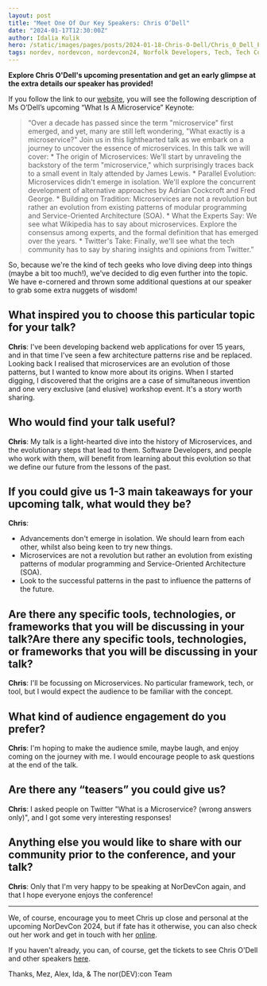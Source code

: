 ```yaml
---
layout: post
title: "Meet One Of Our Key Speakers: Chris O’Dell"
date: "2024-01-17T12:30:00Z"
author: Idalia Kulik
hero: /static/images/pages/posts/2024-01-18-Chris-O-Dell/Chris_O_Dell_Post.png
tags: nordev, nordevcon, nordevcon24, Norfolk Developers, Tech, Tech Conference
---
```


**Explore Chris O'Dell's upcoming presentation and get an early glimpse at the extra details our speaker has provided!**

If you follow the link to our [website](https://nordevcon.com), you will see the following description of Ms O’Dell’s upcoming “What Is A Microservice” Keynote:

> “Over a decade has passed since the term "microservice" first emerged, and yet, many are still left wondering, "What exactly is a microservice?" Join us in this lighthearted talk as we embark on a journey to uncover the essence of microservices. In this talk we will cover: * The origin of Microservices: We'll start by unraveling the backstory of the term "microservice," which surprisingly traces back to a small event in Italy attended by James Lewis. * Parallel Evolution: Microservices didn't emerge in isolation. We'll explore the concurrent development of alternative approaches by Adrian Cockcroft and Fred George. * Building on Tradition: Microservices are not a revolution but rather an evolution from existing patterns of modular programming and Service-Oriented Architecture (SOA). * What the Experts Say: We see what Wikipedia has to say about microservices. Explore the consensus among experts, and the formal definition that has emerged over the years. * Twitter's Take: Finally, we'll see what the tech community has to say by sharing insights and opinions from Twitter.”

So, because we're the kind of tech geeks who love diving deep into things (maybe a bit too much!), we've decided to dig even further into the topic. We have e-cornered and thrown some additional questions at our speaker to grab some extra nuggets of wisdom!

## What inspired you to choose this particular topic for your talk?

**Chris**: I've been developing backend web applications for over 15 years, and in that time I've seen a few architecture patterns rise and be replaced.  Looking back I realised that microservices are an evolution of those patterns, but I wanted to know more about its origins.  When I started digging, I discovered that the origins are a case of simultaneous invention and one very exclusive (and elusive) workshop event.  It's a story worth sharing.

## Who would find your talk useful?

**Chris**: My talk is a light-hearted dive into the history of Microservices, and the evolutionary steps that lead to them. Software Developers, and people who work with them, will benefit from learning about this evolution so that we define our future from the lessons of the past.

## If you could give us 1-3 main takeaways for your upcoming talk, what would they be?

**Chris**:
* Advancements don't emerge in isolation. We should learn from each other, whilst also being keen to try new things.
* Microservices are not a revolution but rather an evolution from existing patterns of modular programming and Service-Oriented Architecture (SOA).
* Look to the successful patterns in the past to influence the patterns of the future.

## Are there any specific tools, technologies, or frameworks that you will be discussing in your talk?Are there any specific tools, technologies, or frameworks that you will be discussing in your talk?

**Chris**: I'll be focussing on Microservices. No particular framework, tech, or tool, but I would expect the audience to be familiar with the concept.

## What kind of audience engagement do you prefer?

**Chris**: I'm hoping to make the audience smile, maybe laugh, and enjoy coming on the journey with me. I would encourage people to ask questions at the end of the talk.

## Are there any “teasers” you could give us?

**Chris**: I asked people on Twitter "What is a Microservice? (wrong answers only)", and I got some very interesting responses!

## Anything else you would like to share with our community prior to the conference, and your talk?

**Chris**: Only that I'm very happy to be speaking at NorDevCon again, and that I hope everyone enjoys the conference!

----

We, of course, encourage you to meet Chris up close and personal at the upcoming NorDevCon 2024, but if fate has it otherwise, you can also check out her work and get in touch with her [online](https://chrisodell.me.uk).

If you haven't already, you can, of course, get the tickets to see Chris O'Dell and other speakers [here](https://ti.to/norfolkdevelopers/nordevcon-24).

Thanks,
Mez, Alex, Ida, & The nor(DEV):con Team
